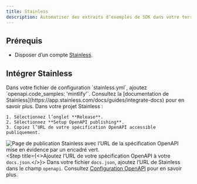 ```yaml
---
title: Stainless
description: Automatiser des extraits d’exemples de SDK dans votre terrain de jeu API
---
```


## Prérequis

* Disposer d’un compte [Stainless](https://app.stainless.com).

## Intégrer Stainless

<Steps>
  <Step title="Configurer la décoration OpenAPI dans Stainless.">
    Dans votre fichier de configuration `stainless.yml`, ajoutez `openapi.code_samples: 'mintlify'`. Consultez la [documentation de Stainless](https://app.stainless.com/docs/guides/integrate-docs) pour en savoir plus.
  </Step>
  <Step title="Publier l’URL de votre spécification OpenAPI.">
    Dans votre projet Stainless :
    
    1. Sélectionnez l’onglet **Release**.
    2. Sélectionnez **Setup OpenAPI publishing**.
    3. Copiez l’URL de votre spécification OpenAPI accessible publiquement.

   <img
   src="/images/stainless-public-OpenAPI-spec.png"
   alt="Page de publication Stainless avec l’URL de la spécification OpenAPI mise en évidence par un encadré vert."
   />
  </Step>
  <Step title={<>Ajoutez l’URL de votre spécification OpenAPI à votre <code>docs.json</code>.</>}>
    Dans votre fichier `docs.json`, ajoutez l’URL de Stainless dans le champ `openapi`. Consultez [Configuration OpenAPI](/fr/api-playground/openapi-setup) pour en savoir plus.
  </Step>
</Steps>
